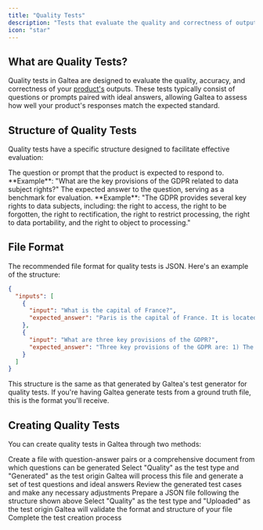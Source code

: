 ```yaml
---
title: "Quality Tests"
description: "Tests that evaluate the quality and correctness of outputs"
icon: "star"
---
```


## What are Quality Tests?

Quality tests in Galtea are designed to evaluate the quality, accuracy, and correctness of your [product's](/concepts/product) outputs. These tests typically consist of questions or prompts paired with ideal answers, allowing Galtea to assess how well your product's responses match the expected standard.

## Structure of Quality Tests

Quality tests have a specific structure designed to facilitate effective evaluation:

<ResponseField name="Question" type="String" required>
  The question or prompt that the product is expected to respond to. **Example**: "What are the key provisions of the GDPR related to data subject rights?"
</ResponseField>

<ResponseField name="Ideal Answer" type="String" required>
  The expected answer to the question, serving as a benchmark for evaluation. **Example**: "The GDPR provides several key rights to data subjects, including: the right to access, the right to be forgotten, the right to rectification, the right to restrict processing, the right to data portability,
  and the right to object to processing."
</ResponseField>

## File Format

The recommended file format for quality tests is JSON. Here's an example of the structure:

```json
{
  "inputs": [
    {
      "input": "What is the capital of France?",
      "expected_answer": "Paris is the capital of France. It is located in the north-central part of the country on the Seine River."
    },
    {
      "input": "What are three key provisions of the GDPR?",
      "expected_answer": "Three key provisions of the GDPR are: 1) The requirement for explicit consent before processing personal data, 2) The right of data subjects to access and delete their personal data, and 3) The requirement to report data breaches within 72 hours."
    }
  ]
}
```

<Note>This structure is the same as that generated by Galtea's test generator for quality tests. If you're having Galtea generate tests from a ground truth file, this is the format you'll receive.</Note>

## Creating Quality Tests

You can create quality tests in Galtea through two methods:

<Tabs>
  <Tab title="Generate from Ground Truth">
    <Steps>
      <Step title="Prepare your ground truth file">Create a file with question-answer pairs or a comprehensive document from which questions can be generated</Step>
      <Step title="Create a new test in Galtea">Select "Quality" as the test type and "Generated" as the test origin</Step>
      <Step title="Upload your ground truth file">Galtea will process this file and generate a set of test questions and ideal answers</Step>
      <Step title="Review and finalize">Review the generated test cases and make any necessary adjustments</Step>
    </Steps>
  </Tab>
  <Tab title="Upload Your Own Test">
    <Steps>
      <Step title="Create your test file">Prepare a JSON file following the structure shown above</Step>
      <Step title="Create a new test in Galtea">Select "Quality" as the test type and "Uploaded" as the test origin</Step>
      <Step title="Upload your test file">Galtea will validate the format and structure of your file</Step>
      <Step title="Finalize">Complete the test creation process</Step>
    </Steps>
  </Tab>
</Tabs>
